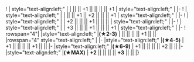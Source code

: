 {{Ship/EquipmentBonuses|class=<includeonly>mw-collapsed</includeonly>}}
! {{GreenPlane}}{{EquipmentLink|Type 96 Fighter}}
| style="text-align:left;" | 
| || || +1 || || || || +1
| style="text-align:left;" |
|-
! {{GreenPlane}}{{EquipmentLink|Type 96 Fighter Kai}}
| style="text-align:left;" | 
| || || +1 || +2 || || || +1
| style="text-align:left;" |
|-
! {{NightBomber}}{{EquipmentLink|Prototype Type 97 Torpedo Bomber Kai No. 3 Model E (w/ Type 6 Airborne Radar Kai)}}
| style="text-align:left;" | 
| +2 || || || +1 || || || 
| style="text-align:left;" |
|-
! {{NightBomber}}{{EquipmentLink|
Prototype Type 97 Torpedo Bomber Kai (Skilled) No. 3 Model E (w/ Type 6 Airborne Radar Kai)}}
| style="text-align:left;" | 
| +3 || || || +1 || || || +1
| style="text-align:left;" |
|-
! rowspan="4"| {{YellowPlane}}{{EquipmentLink|Type 2 Reconnaissance Aircraft}}
|style="text-align:left;" |'''(★2-3)'''
| || || || || +1 || || 
|rowspan="4" style="text-align:left;" |
|-
|style="text-align:left;" |'''(★4-5)'''
| +1 || || || || +1 || || 
|-
|style="text-align:left;" |'''(★6-9)'''
| +1 || || || || +2 || || 
|-
|style="text-align:left;" |'''(★MAX)'''
| '''+2''' || || || || '''+3''' || ||
|}
